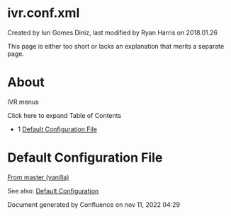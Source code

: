 
# ivr.conf.xml 

 Created by  Iuri Gomes Diniz, last modified by  Ryan Harris on 2018.01.26

This page is either too short or lacks an explanation that merits a separate page.

# About

IVR menus

Click here to expand Table of Contents

* 1 [Default Configuration File](#default-configuration-file)

# Default Configuration File

[From master (vanilla)](https://freeswitch.org/stash/projects/FS/repos/freeswitch/browse/conf/vanilla/autoload%5Fconfigs/ivr.conf.xml) 

See also: [Default Configuration](../../Configuration/Default-Configuration_6587388.mdx#mod_vp8) 

Document generated by Confluence on nov 11, 2022 04:29
